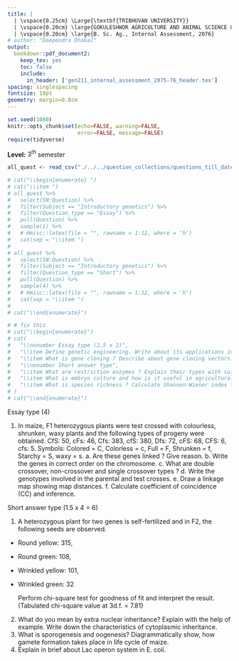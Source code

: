 ```yaml
---
title: | 
  | \vspace{0.25cm} \Large{\textbf{TRIBHUVAN UNIVERSITY}}
  | \vspace{0.20cm} \large{GOKULESHWOR AGRICULTURE AND ANIMAL SCIENCE COLLEGE}
  | \vspace{0.20cm} \large{B. Sc. Ag., Internal Assessment, 2076}
# author: "Deependra Dhakal"
output: 
  bookdown::pdf_document2:
    keep_tex: yes
    toc: false
    include:
      in_header: ['gen211_internal_assessment_2075-76_header.tex']
spacing: singlespacing
fontsize: 10pt
geometry: margin=0.8cm
---
```


```r
set.seed(1080)
knitr::opts_chunk$set(echo=FALSE, warning=FALSE, 
                      error=FALSE, message=FALSE)
require(tidyverse)
```

\begingroup
  <!-- \centering -->
  \makebox[4.2cm][l]{\textbf{Subject: Introductory genetics}}
  \hspace{0.5\textwidth}
  \makebox[1.8cm][r]{\textbf{FM: 10}}
  \par
\endgroup

\begingroup
  <!-- \centering -->
  \makebox[4.2cm][l]{\textbf{Time: 60 Minutes}}
  \hspace{0.5\textwidth}
  \makebox[1.8cm][r]{\textbf{PM: 4}}
  \par
\endgroup

**Level:** $3^{th}$ semester

\textbf{Answer all questions.}

```r
all_quest <- read_csv("./../../question_collections/questions_till_date.csv", skip = 1)

# cat("\\begin{enumerate} ")
# cat("\\item ")
# all_quest %>%
#   select(SN:Question) %>%
#   filter(Subject == "Introductory genetics") %>%
#   filter(Question_type == "Essay") %>% 
#   pull(Question) %>%
#   sample(1) %>% 
#   # Hmisc::latex(file = "", rowname = 1:12, where = 'h')
#   cat(sep = "\\item ")
# 
# all_quest %>%
#   select(SN:Question) %>%
#   filter(Subject == "Introductory genetics") %>%
#   filter(Question_type == "Short") %>% 
#   pull(Question) %>%
#   sample(4) %>% 
#   # Hmisc::latex(file = "", rowname = 1:12, where = 'h')
#   cat(sep = "\\item ")
# 
# cat("\\end{enumerate}")

# # fix this
# cat("\\begin{enumerate}")
# cat(
#   "\\nonumber Essay type (2.5 x 2)", 
#   "\\item Define genetic engineering. Write about its applications in agriculture.", 
#   "\\item What is gene cloning ? Describe about gene cloning vectors. \\\\", 
#   "\\nonumber Short answer type", 
#   "\\item What are restriction enzymes ? Explain their types with suitable examples. (2)", 
#   "\\item What is embryo culture and how is it useful in agricultural crops ? (2)", 
#   "\\item What is species richness ? Calculate Shannon-Wiener index for given insect count data for two different rice fields sampled within a 100 square meter area. (1)"
# )
# cat("\\end{enumerate}")
```

Essay type (4)

1. In maize, F1 heterozygous plants were test crossed with colourless, shrunken, waxy plants and the following types of progeny were obtained. CfS: 50, cFs: 46, Cfs: 383, cfS: 380, Dfs: 72, cFS: 68, CFS: 6, cfs: 5. Symbols: Colored = C, Colorless = c, Full = F, Shrunken = f, Starchy = S, waxy = s. \newline a. Are these genes linked ? Give reason. \newline b. Write the genes in correct order on the chromosome. \newline c. What are double crossover, non-crossover and single crossover types ? \newline d. Write the genotypes involved in the parental and test crosses. \newline e. Draw a linkage map showing map distances. \newline f. Calculate coefficient of coincidence (CC) and inference.

Short answer type (1.5 x 4 = 6)

1. A heterozygous plant for two genes is self-fertilized and in F2, the following seeds are observed. 
  - Round yellow: 315, 
  - Round green: 108, 
  - Wrinkled yellow: 101, 
  - Wrinkled green: 32
    
    Perform chi-square test for goodness of fit and interpret the result. (Tabulated chi-square value at 3d.f. = 7.81) 
  
2. What do you mean by extra nuclear inheritance? Explain with the help of example. Write down the characteristics of cytoplasmic inheritance.
3. What is sporogenesis and oogenesis? Diagrammatically show, how gamete formation takes place in life cycle of maize.
4. Explain in brief about Lac operon system in E. coli.
